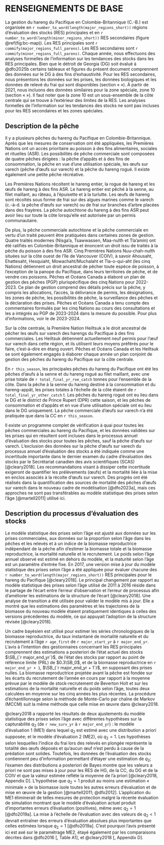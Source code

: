 # RENSEIGNEMENTS DE BASE

La gestion du hareng du Pacifique en Colombie-Britannique (C.-B.) est organisée en `r number_to_word(length(major_regions_short))` régions d’évaluation des stocks (RES) principales et en `r number_to_word(length(minor_regions_short))` RES secondaires (figure \@ref(fig:bc-map)).
Les RES principales sont `r commify(major_regions_full_parens)`. Les RES secondaires sont `r commify(minor_regions_full_parens)`.
Chaque année, nous effectuons des analyses formelles de l’information sur les tendances des stocks dans les RES principales.
Bien que le détroit de Georgia (DG) soit évalué à @dfo2025b certains tableaux et figures du présent document comprennent des données sur le DG à des fins d’exhaustivité.
Pour les RES secondaires, nous présentons les données sur les prises, les données biologiques et les données de relevé du frai qui sont disponibles (section « \nameref{sec:app-minor} »).
À partir de 2021, nous incluons des données similaires pour la zone spéciale, zone 10 (section « \nameref{sec:app-special} »).
Il faut noter que la zone 10 est un sous-ensemble de la côte centrale qui se trouve à l’extérieur des limites de la RES.
Les analyses formelles de l’information sur les tendances des stocks ne sont pas incluses pour les RES secondaires et les zones spéciales.

## Description de la pêche

Il y a plusieurs pêches du hareng du Pacifique en Colombie-Britannique.
Après que les mesures de conservation ont été appliquées, les Premières Nations ont un accès prioritaire au poisson à des fins alimentaires, sociales et rituelles (ASR).
Les possibilités de pêche commerciale sont composées de quatre pêches dirigées : la pêche d’appâts et à des fins de consommation, la pêche en vue d’une utilisation spéciale, les œufs sur varech (pêche d’œufs sur varech) et la pêche du hareng rogué.
Il existe également une petite pêche récréative.

Les Premières Nations récoltent le hareng entier, la rogue de hareng et les œufs de hareng à des fins ASR.
Le hareng entier est pêché à la senne, au filet maillant, au râteau, à l’épuisette et à la turlutte.
Les œufs de hareng sont récoltés sous forme de frai sur des algues marines comme le varech (c.-à-d. la pêche d’œufs sur varech) ou de frai sur branches d’arbre placées dans des frayères. 
La pêche autochtone du hareng à des fins ASR peut avoir lieu sur toute la côte lorsqu’elle est autorisée par un permis communautaire.

De plus, la pêche commerciale autochtone et la pêche commerciale en vertu d’un traité peuvent être pratiquées dans certaines zones de gestion.
Quatre traités modernes (Nisga’a, Tsawwassen, Maa-nulth et Tla’amin) ont été ratifiés en Colombie-Britannique et énoncent un droit issu de traités à la pêche du poisson à des fins ASR.
Cinq Premières Nations Nuu-chah-nulth situées sur la côte ouest de l’île de Vancouver (COIV), à savoir Ahousaht, Ehattesaht, Hesquiaht, Mowachaht/Muchalaht et Tla-o-qui-aht (les cinq Nations) détiennent un droit ancestral de pêcher toute espèce de poisson, à l’exception de la panope du Pacifique, dans leurs territoires de pêche, et de vendre ces poissons.
Pêches et Océans Canada a élaboré un plan de gestion des pêches (PGP) plurispécifique des cinq Nations pour 2022-2023.
Ce plan de gestion comprend des détails précis sur la pêche, y compris les allocations, l’accès, la délivrance de permis, les désignations, les zones de pêche, les possibilités de pêche, la surveillance des pêches et la déclaration des prises.
Pêches et Océans Canada a tenu compte des commentaires formulés par les cinq Nations au cours des consultations et les a intégrés au PGP de 2023-2024 dans la mesure du possible.
Pour plus d’informations, voir le
\link{https://waves-vagues.dfo-mpo.gc.ca/library-bibliotheque/41096605.pdf}{PGP}
de 2023-2024.

Sur la côte centrale, la Première Nation Heiltsuk a le droit ancestral de pêcher les œufs sur varech des harengs du Pacifique à des fins commerciales.
Les Heiltsuk détiennent actuellement neuf permis pour l’œuf sur varech dans cette région, et ils utilisent leurs moyens préférés pour le faire, c’est-à-dire en étang ouvert.
Pêches et Océans Canada et les Heiltsuk se sont également engagés à élaborer chaque année un plan conjoint de gestion des pêches du hareng du Pacifique sur la côte centrale.

En `r this_season`, les principales pêches du hareng du Pacifique ont été les pêches d’œufs à la senne et du hareng rogué au filet maillant, avec une prise totale de `r total_final_yr_roe_catch` tonnes pour l’ensemble de la côte.
Dans la pêche à la senne du hareng destiné à la consommation et du hareng-appât, les prises totales à l’échelle de la côte étaient de `r total_final_yr_other_catch`&nbsp;t.
Les pêches du hareng rogué ont eu lieu dans le DG et le district de Prince Rupert (DPR) cette saison, et les pêches de consommation et d’appâts et en vue d’une utilisation spéciale ont eu lieu dans le DG uniquement.
La pêche commerciale d’œufs sur varech n’a été pratiquée que dans la CC en `r this_season`.

Il existe un programme complet de vérification à quai pour toutes les pêches commerciales au hareng du Pacifique, et les données validées sur les prises qui en résultent sont incluses dans le processus annuel d’évaluation des stocks pour toutes les pêches, sauf la pêche d’œufs sur varech.
L’exclusion des données sur la pêche d’œufs sur varech du processus annuel d’évaluation des stocks a été indiquée comme une incertitude importante dans le dernier examen du cadre d’évaluation des stocks par le Secrétariat canadien des avis scientifiques (SCAS) [@cleary2018].
Les recommandations visant à dissiper cette incertitude exigeront de quantifier les prélèvements (œufs) et la mortalité liée à la mise en enclos associés à la récolte d’œufs sur varech.
Des progrès ont été réalisés dans la quantification des sources de mortalité des pêches d’œufs sur varech dans le nouveau cadre de modélisation [@dfo2023a], mais ces approches ne sont pas transférables au modèle statistique des prises selon l’âge [@martell2011] utilisé ici.

## Description du processus d’évaluation des stocks

Le modèle statistique des prises selon l’âge est ajusté aux données sur les prises commerciales, aux données sur la proportion selon l’âge dans les pêches et les relevés et à un indice de la biomasse reproductrice indépendant de la pêche afin d’estimer la biomasse totale et la biomasse reproductrice, la mortalité naturelle et le recrutement.
Le poids selon l’âge annuel observé est estimé en dehors du modèle, et la maturité selon l’âge est un paramètre d’entrée fixe.
En 2017, une version mise à jour du modèle statistique des prises selon l’âge a été appliquée pour évaluer chacune des `r number_to_word(length(major_regions_short))` RES principales pour le hareng du Pacifique [@cleary2018].
Le principal changement par rapport au modèle statistique des prises selon l’âge utilisé de 2011 à 2016 réside dans le partage de l’écart entre l’erreur d’observation et l’erreur de processus afin d’améliorer les estimations de la structure de l’écart [@cleary2018].
Une analyse de transition a été utilisée pour valider le modèle mis à jour. Elle a montré que les estimations des paramètres et les trajectoires de la biomasse du nouveau modèle étaient pratiquement identiques à celles des versions précédentes du modèle, ce qui appuyait l’adoption de la structure révisée [@cleary2018].

Un cadre bayésien est utilisé pour estimer les séries chronologiques de la biomasse reproductrice, du taux instantané de mortalité naturelle et du recrutement à l’âge `r age_first` de `r major_start_yr` à `r major_end_yr`.
L’avis à l’intention des gestionnaires concernant les RES principales comprennent des estimations a posteriori de l’état actuel des stocks $\SB_{`r major_end_yr`}$, de l’état des stocks par rapport au point de référence limite (PRL) de $0.3\SB_0$, et de la biomasse reproductrice en `r major_end_yr + 1`, $\SB_{`r major_end_yr + 1`}$, en supposant des prises nulles.
La biomasse reproductrice projetée avant la pêche est fondée sur les écarts du recrutement de l’année en cours par rapport à la moyenne prévue par le modèle de stock-recrutement de Beverton Holt et sur les estimations de la mortalité naturelle et du poids selon l’âge, toutes deux calculées en moyenne sur les cinq années les plus récentes.
La procédure d’échantillonnage selon la méthode de Monte-Carlo par chaîne de Markov (MCCM) suit la même méthode que celle mise en œuvre dans @cleary2018.

@cleary2018 a rapporté les résultats de deux ajustements du modèle statistique des prises selon l’âge avec différentes hypothèses sur la capturabilité $q_2$ (de `r new_surv_yr` à `r major_end_yr`) : le modèle d’évaluation 1 (ME1) dans lequel $q_2$ est estimé avec une distribution a priori supposée; et le modèle d’évaluation 2 (ME2), où $q_2 = 1$.
Les hypothèses selon lesquelles l’indice du frai lors des relevés en plongée représente la totalité des œufs déposés et qu’aucun œuf n’est perdu à cause de la prédation sont solides.
Toutefois, les données de l’évaluation des stocks contiennent peu d’information permettant d’étayer une estimation de $q_2$; l’examen des distributions a posteriori de Bayes montre que les valeurs a priori ne sont pas mises à jour pour les RES de HG, de la CC, du DG et de la COIV et que la valeur estimée reflète la moyenne de l’a priori [@cleary2018, Appendix D].
L’hypothèse que $q_2 = 1$ produit au moins une estimation « minimale » de la biomasse isole toutes les autres erreurs d’évaluation et de mise en œuvre de la gestion [@martell2011; @dfo2012].
L’application du ME1 éliminerait de telles mesures de protection malgré la récente évaluation de simulation montrant que le modèle d’évaluation actuel produit d’importantes erreurs d’évaluation (positives), même avec $q_2 = 1$ [@dfo2019a].
La mise à l’échelle de l’évaluation avec des valeurs de $q_2 < 1$ devrait entraîner des erreurs d’évaluation absolues plus importantes que celles estimées lorsque $q_2 = 1$ [@dfo2019a].
C’est pourquoi l’avis présenté ici est axé sur le paramétrage ME2, étayé également par les comparaisons décrites dans @dfo2016 [, Table A1], et @cleary2018 [, Appendix D].
